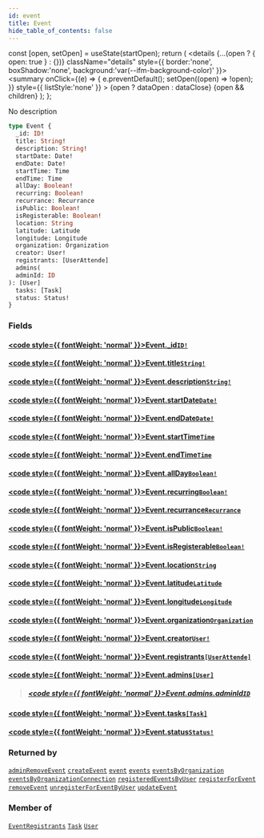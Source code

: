 ```yaml
---
id: event
title: Event
hide_table_of_contents: false
---
```







  const [open, setOpen] = useState(startOpen);
  return (
    <details {...(open ? { open: true } : {})} className="details" style={{ border:'none', boxShadow:'none', background:'var(--ifm-background-color)' }}>
      <summary
        onClick={(e) => {
          e.preventDefault();
          setOpen((open) => !open);
        }}
        style={{ listStyle:'none' }}
      >
      {open ? dataOpen : dataClose}
      </summary>
      {open && children}
    </details>
  );
};




No description


```graphql
type Event {
  _id: ID!
  title: String!
  description: String!
  startDate: Date!
  endDate: Date!
  startTime: Time
  endTime: Time
  allDay: Boolean!
  recurring: Boolean!
  recurrance: Recurrance
  isPublic: Boolean!
  isRegisterable: Boolean!
  location: String
  latitude: Latitude
  longitude: Longitude
  organization: Organization
  creator: User!
  registrants: [UserAttende]
  admins(
  adminId: ID
): [User]
  tasks: [Task]
  status: Status!
}
```


### Fields

#### [<code style={{ fontWeight: 'normal' }}>Event.<b>_id</b></code>](#)<Bullet />[`ID!`](/schema/scalars/id) <Badge class="secondary" text="non-null"/> <Badge class="secondary" text="scalar"/>
> 
> 

#### [<code style={{ fontWeight: 'normal' }}>Event.<b>title</b></code>](#)<Bullet />[`String!`](/schema/scalars/string) <Badge class="secondary" text="non-null"/> <Badge class="secondary" text="scalar"/>
> 
> 

#### [<code style={{ fontWeight: 'normal' }}>Event.<b>description</b></code>](#)<Bullet />[`String!`](/schema/scalars/string) <Badge class="secondary" text="non-null"/> <Badge class="secondary" text="scalar"/>
> 
> 

#### [<code style={{ fontWeight: 'normal' }}>Event.<b>startDate</b></code>](#)<Bullet />[`Date!`](/schema/scalars/date) <Badge class="secondary" text="non-null"/> <Badge class="secondary" text="scalar"/>
> 
> 

#### [<code style={{ fontWeight: 'normal' }}>Event.<b>endDate</b></code>](#)<Bullet />[`Date!`](/schema/scalars/date) <Badge class="secondary" text="non-null"/> <Badge class="secondary" text="scalar"/>
> 
> 

#### [<code style={{ fontWeight: 'normal' }}>Event.<b>startTime</b></code>](#)<Bullet />[`Time`](/schema/scalars/time) <Badge class="secondary" text="scalar"/>
> 
> 

#### [<code style={{ fontWeight: 'normal' }}>Event.<b>endTime</b></code>](#)<Bullet />[`Time`](/schema/scalars/time) <Badge class="secondary" text="scalar"/>
> 
> 

#### [<code style={{ fontWeight: 'normal' }}>Event.<b>allDay</b></code>](#)<Bullet />[`Boolean!`](/schema/scalars/boolean) <Badge class="secondary" text="non-null"/> <Badge class="secondary" text="scalar"/>
> 
> 

#### [<code style={{ fontWeight: 'normal' }}>Event.<b>recurring</b></code>](#)<Bullet />[`Boolean!`](/schema/scalars/boolean) <Badge class="secondary" text="non-null"/> <Badge class="secondary" text="scalar"/>
> 
> 

#### [<code style={{ fontWeight: 'normal' }}>Event.<b>recurrance</b></code>](#)<Bullet />[`Recurrance`](/schema/enums/recurrance) <Badge class="secondary" text="enum"/>
> 
> 

#### [<code style={{ fontWeight: 'normal' }}>Event.<b>isPublic</b></code>](#)<Bullet />[`Boolean!`](/schema/scalars/boolean) <Badge class="secondary" text="non-null"/> <Badge class="secondary" text="scalar"/>
> 
> 

#### [<code style={{ fontWeight: 'normal' }}>Event.<b>isRegisterable</b></code>](#)<Bullet />[`Boolean!`](/schema/scalars/boolean) <Badge class="secondary" text="non-null"/> <Badge class="secondary" text="scalar"/>
> 
> 

#### [<code style={{ fontWeight: 'normal' }}>Event.<b>location</b></code>](#)<Bullet />[`String`](/schema/scalars/string) <Badge class="secondary" text="scalar"/>
> 
> 

#### [<code style={{ fontWeight: 'normal' }}>Event.<b>latitude</b></code>](#)<Bullet />[`Latitude`](/schema/scalars/latitude) <Badge class="secondary" text="scalar"/>
> 
> 

#### [<code style={{ fontWeight: 'normal' }}>Event.<b>longitude</b></code>](#)<Bullet />[`Longitude`](/schema/scalars/longitude) <Badge class="secondary" text="scalar"/>
> 
> 

#### [<code style={{ fontWeight: 'normal' }}>Event.<b>organization</b></code>](#)<Bullet />[`Organization`](/schema/objects/organization) <Badge class="secondary" text="object"/>
> 
> 

#### [<code style={{ fontWeight: 'normal' }}>Event.<b>creator</b></code>](#)<Bullet />[`User!`](/schema/objects/user) <Badge class="secondary" text="non-null"/> <Badge class="secondary" text="object"/>
> 
> 

#### [<code style={{ fontWeight: 'normal' }}>Event.<b>registrants</b></code>](#)<Bullet />[`[UserAttende]`](/schema/objects/user-attende) <Badge class="secondary" text="list"/> <Badge class="secondary" text="object"/>
> 
> 

#### [<code style={{ fontWeight: 'normal' }}>Event.<b>admins</b></code>](#)<Bullet />[`[User]`](/schema/objects/user) <Badge class="secondary" text="list"/> <Badge class="secondary" text="object"/>
> 
> ##### [<code style={{ fontWeight: 'normal' }}>Event.admins.<b>adminId</b></code>](#)<Bullet />[`ID`](/schema/scalars/id) <Badge class="secondary" text="scalar"/>
> 
> 

#### [<code style={{ fontWeight: 'normal' }}>Event.<b>tasks</b></code>](#)<Bullet />[`[Task]`](/schema/objects/task) <Badge class="secondary" text="list"/> <Badge class="secondary" text="object"/>
> 
> 

#### [<code style={{ fontWeight: 'normal' }}>Event.<b>status</b></code>](#)<Bullet />[`Status!`](/schema/enums/status) <Badge class="secondary" text="non-null"/> <Badge class="secondary" text="enum"/>
> 
> 



### Returned by

[`adminRemoveEvent`](/schema/mutations/admin-remove-event)  <Badge class="secondary" text="mutation"/><Bullet />[`createEvent`](/schema/mutations/create-event)  <Badge class="secondary" text="mutation"/><Bullet />[`event`](/schema/queries/event)  <Badge class="secondary" text="query"/><Bullet />[`events`](/schema/queries/events)  <Badge class="secondary" text="query"/><Bullet />[`eventsByOrganization`](/schema/queries/events-by-organization)  <Badge class="secondary" text="query"/><Bullet />[`eventsByOrganizationConnection`](/schema/queries/events-by-organization-connection)  <Badge class="secondary" text="query"/><Bullet />[`registeredEventsByUser`](/schema/queries/registered-events-by-user)  <Badge class="secondary" text="query"/><Bullet />[`registerForEvent`](/schema/mutations/register-for-event)  <Badge class="secondary" text="mutation"/><Bullet />[`removeEvent`](/schema/mutations/remove-event)  <Badge class="secondary" text="mutation"/><Bullet />[`unregisterForEventByUser`](/schema/mutations/unregister-for-event-by-user)  <Badge class="secondary" text="mutation"/><Bullet />[`updateEvent`](/schema/mutations/update-event)  <Badge class="secondary" text="mutation"/>

### Member of

[`EventRegistrants`](/schema/objects/event-registrants)  <Badge class="secondary" text="object"/><Bullet />[`Task`](/schema/objects/task)  <Badge class="secondary" text="object"/><Bullet />[`User`](/schema/objects/user)  <Badge class="secondary" text="object"/>

